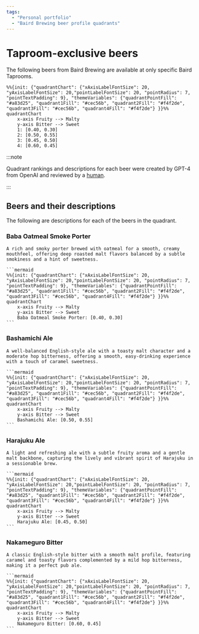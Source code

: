 ```yaml
---
tags:
  - "Personal portfolio"
  - "Baird Brewing beer profile quadrants"
---
```


# Taproom-exclusive beers


The following beers from Baird Brewing are available at only specific Baird Taprooms.

```mermaid
%%{init: {"quadrantChart": {"xAxisLabelFontSize": 20, "yAxisLabelFontSize": 20,"pointLabelFontSize": 20, "pointRadius": 7, "pointTextPadding": 9}, "themeVariables": {"quadrantPointFill": "#a83d25", "quadrant1Fill": "#cec56b", "quadrant2Fill": "#f4f2de", "quadrant3Fill": "#cec56b", "quadrant4Fill": "#f4f2de"} }}%%
quadrantChart
    x-axis Fruity --> Malty
    y-axis Bitter --> Sweet
    1: [0.40, 0.30]
    2: [0.50, 0.55]
    3: [0.45, 0.50]
    4: [0.60, 0.45]
```

:::note

Quadrant rankings and descriptions for each beer were created by GPT-4 from OpenAI and reviewed by a [human](https://github.com/josh-wong).

:::

## Beers and their descriptions

The following are descriptions for each of the beers in the quadrant.

<Tabs>
  <TabItem value="1" label="1" default>
    <h3>Baba Oatmeal Smoke Porter</h3>

    A rich and smoky porter brewed with oatmeal for a smooth, creamy mouthfeel, offering deep roasted malt flavors balanced by a subtle smokiness and a hint of sweetness.

    ```mermaid
    %%{init: {"quadrantChart": {"xAxisLabelFontSize": 20, "yAxisLabelFontSize": 20,"pointLabelFontSize": 20, "pointRadius": 7, "pointTextPadding": 9}, "themeVariables": {"quadrantPointFill": "#a83d25", "quadrant1Fill": "#cec56b", "quadrant2Fill": "#f4f2de", "quadrant3Fill": "#cec56b", "quadrant4Fill": "#f4f2de"} }}%%
    quadrantChart
        x-axis Fruity --> Malty
        y-axis Bitter --> Sweet
        Baba Oatmeal Smoke Porter: [0.40, 0.30]
    ```
  </TabItem>
  <TabItem value="2" label="2">
    <h3>Bashamichi Ale</h3>

    A well-balanced English-style ale with a toasty malt character and a moderate hop bitterness, offering a smooth, easy-drinking experience with a touch of caramel sweetness.

    ```mermaid
    %%{init: {"quadrantChart": {"xAxisLabelFontSize": 20, "yAxisLabelFontSize": 20,"pointLabelFontSize": 20, "pointRadius": 7, "pointTextPadding": 9}, "themeVariables": {"quadrantPointFill": "#a83d25", "quadrant1Fill": "#cec56b", "quadrant2Fill": "#f4f2de", "quadrant3Fill": "#cec56b", "quadrant4Fill": "#f4f2de"} }}%%
    quadrantChart
        x-axis Fruity --> Malty
        y-axis Bitter --> Sweet
        Bashamichi Ale: [0.50, 0.55]
    ```
  </TabItem>
  <TabItem value="3" label="3">
    <h3>Harajuku Ale</h3>

    A light and refreshing ale with a subtle fruity aroma and a gentle malt backbone, capturing the lively and vibrant spirit of Harajuku in a sessionable brew.

    ```mermaid
    %%{init: {"quadrantChart": {"xAxisLabelFontSize": 20, "yAxisLabelFontSize": 20,"pointLabelFontSize": 20, "pointRadius": 7, "pointTextPadding": 9}, "themeVariables": {"quadrantPointFill": "#a83d25", "quadrant1Fill": "#cec56b", "quadrant2Fill": "#f4f2de", "quadrant3Fill": "#cec56b", "quadrant4Fill": "#f4f2de"} }}%%
    quadrantChart
        x-axis Fruity --> Malty
        y-axis Bitter --> Sweet
        Harajuku Ale: [0.45, 0.50]
    ```
  </TabItem>
  <TabItem value="4" label="4">
    <h3>Nakameguro Bitter</h3>
    
    A classic English-style bitter with a smooth malt profile, featuring caramel and toasty flavors complemented by a mild hop bitterness, making it a perfect pub ale.

    ```mermaid
    %%{init: {"quadrantChart": {"xAxisLabelFontSize": 20, "yAxisLabelFontSize": 20,"pointLabelFontSize": 20, "pointRadius": 7, "pointTextPadding": 9}, "themeVariables": {"quadrantPointFill": "#a83d25", "quadrant1Fill": "#cec56b", "quadrant2Fill": "#f4f2de", "quadrant3Fill": "#cec56b", "quadrant4Fill": "#f4f2de"} }}%%
    quadrantChart
        x-axis Fruity --> Malty
        y-axis Bitter --> Sweet
        Nakameguro Bitter: [0.60, 0.45]
    ```
  </TabItem>
</Tabs>

